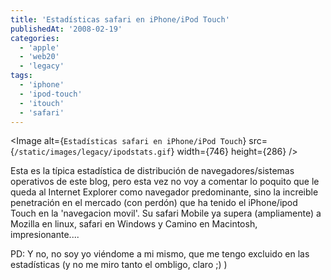```yaml
---
title: 'Estadísticas safari en iPhone/iPod Touch'
publishedAt: '2008-02-19'
categories:
  - 'apple'
  - 'web20'
  - 'legacy'
tags:
  - 'iphone'
  - 'ipod-touch'
  - 'itouch'
  - 'safari'
---
```


\<Image
alt={`Estadísticas safari en iPhone/iPod Touch`}
src={`/static/images/legacy/ipodstats.gif`}
width={746}
height={286}
/>

Esta es la típica estadística de distribución de navegadores/sistemas operativos de este blog, pero esta vez no voy a comentar lo poquito que le queda al Internet Explorer como navegador predominante, sino la increible penetración en el mercado (con perdón) que ha tenido el iPhone/ipod Touch en la 'navegacion movil'. Su safari Mobile ya supera (ampliamente) a Mozilla en linux, safari en Windows y Camino en Macintosh, impresionante....

PD: Y no, no soy yo viéndome a mi mismo, que me tengo excluido en las estadísticas (y no me miro tanto el ombligo, claro ;) )
